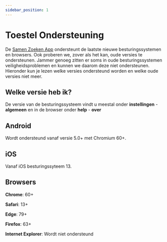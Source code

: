 ```yaml
---
sidebar_position: 1
---
```


# Toestel Ondersteuning

De [Samen Zoeken App](https://samenzoeken.app) ondersteunt de laatste nieuwe besturingssystemen en browsers. Ook proberen we, zover als het kan, oude versies te ondersteunen. 
Jammer genoeg zitten er soms in oude besturingssystemen veiligheidsproblemen en kunnen we daarom deze niet ondersteunen. 
Hieronder kun je lezen welke versies ondersteund worden en welke oude versies niet meer.


## Welke versie heb ik?

De versie van de besturingssysteem vindt u meestal onder **instellingen** - **algemeen** en in de browser onder **help** - **over**

## Android

Wordt ondersteund vanaf versie 5.0+ met Chromium 60+.

## iOS

Vanaf iOS besturingssyteem 13.

## Browsers

**Chrome**: 60+

**Safari**: 13+

**Edge**: 79+

**Firefox**: 63+

**Internet Explorer**: Wordt niet ondersteund